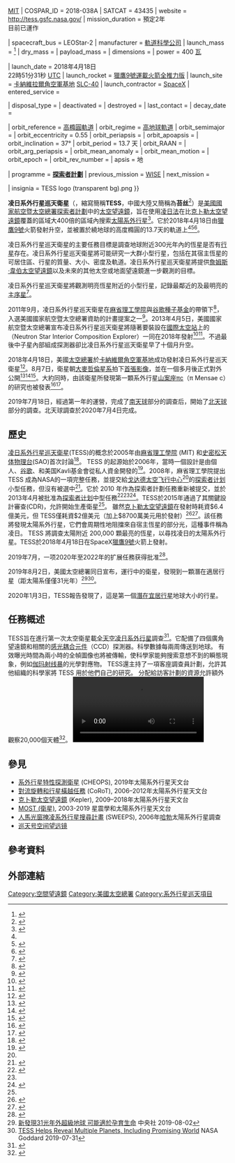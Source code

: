 {{Infobox spaceflight
| name                  = 凌日系外行星巡天衛星<br />TESS

| image                 = Transiting Exoplanet Survey Satellite artist concept (transparent background).png
| image_caption         =
| image_size            = 260px
| mission_type          = [[太空望遠鏡|太空望遠鏡]]<ref name="NYT-20180326">{{cite news |last=Overbye |first=Dennis |author-link=Dennis Overbye |title=Meet Tess, Seeker of Alien Worlds |url=https://www.nytimes.com/2018/03/26/science/tess-nasa-exoplanets.html |date=March 26, 2018 |work=[[The_New_York_Times|The New York Times]] |access-date=March 26, 2018 |archive-date=2020-04-09 |archive-url=https://web.archive.org/web/20200409170834/https://www.nytimes.com/2018/03/26/science/tess-nasa-exoplanets.html |dead-url=no }}</ref>
| operator              = [[NASA|NASA]]{{\}}[[Massachusetts_Institute_of_Technology|MIT]]
| COSPAR_ID             = <!--e.g. 1998-067A--> 2018-038A
| SATCAT                = <!--e.g. 25544--> 43435
| website               = http://tess.gsfc.nasa.gov/
| mission_duration      = 預定2年<br />目前已運作{{For year month day| year=2018| month=04 | day=18}}

| spacecraft_bus        = LEOStar-2
| manufacturer          = [[軌道科學公司|軌道科學公司]]
| launch_mass           = {{cvt|362|kg|lb}}<ref name="orb-facts">{{cite web |url=https://www.orbitalatk.com/space-systems/science-national-security-satellites/science-environment-satellites/docs/TESS_Factsheet.pdf |title=TESS: Discovering Exoplanets Orbiting Nearby Stars - Fact Sheet |publisher=Orbital ATK |date=2018 |access-date=2021-10-30 |archive-date=2018-02-17 |archive-url=https://web.archive.org/web/20180217082603/https://www.orbitalatk.com/space-systems/science-national-security-satellites/science-environment-satellites/docs/TESS_Factsheet.pdf |dead-url=yes }}</ref>
| dry_mass              = 
| payload_mass          = 
| dimensions            = {{convert|3.7|*|1.2|*|1.5|m|ft|abbr=on}}
| power                 = 400 [[瓦特|瓦]]

| launch_date           = 2018年4月18日<br />22時51分31秒 [[UTC|UTC]]
| launch_rocket         = [[獵鷹9號運載火箭#猎鹰9号全推力版|獵鷹9號運載火箭全推力版]]
| launch_site           = [[卡納維拉爾角空軍基地|卡納維拉爾角空軍基地]] [[SLC-40|SLC-40]]
| launch_contractor     = [[SpaceX|SpaceX]]
| entered_service       = <!--date on which the spacecraft entered service, if it did not do so immediately after launch-->

| disposal_type         = <!--Whether the spacecraft was deorbited, decommissioned, placed in a graveyard orbit, etc-->
| deactivated           = <!--when craft was decommissioned-->
| destroyed             = <!--when craft was destroyed (if other than by re-entry)-->
| last_contact          = <!--when last signal received if not decommissioned-->
| decay_date            = <!--when craft re-entered the atmosphere, not needed if it landed-->

| orbit_reference       = [[高橢圓軌道|高橢圓軌道]]
| orbit_regime          = [[高地球軌道|高地球軌道]]
| orbit_semimajor       = {{convert|150000|mi|km|disp=flip|abbr=on}}
| orbit_eccentricity    = 0.55
| orbit_periapsis       = {{convert|67000|mi|km|disp=flip|abbr=on}}
| orbit_apoapsis        = {{convert|232000|mi|km|disp=flip|abbr=on}}
| orbit_inclination     = 37°
| orbit_period          = 13.7 天
| orbit_RAAN            = 
| orbit_arg_periapsis   = 
| orbit_mean_anomaly    = 
| orbit_mean_motion     = 
| orbit_epoch           = 
| orbit_rev_number      = 
| apsis                 = 地

| programme             = '''[[探索者計劃|探索者計劃]]'''
| previous_mission      = [[廣域紅外線巡天探測衛星|WISE]]
| next_mission          = {{link-en|電離層聯繫探測衛星|Ionospheric Connection Explorer|ICON}}

| insignia              = TESS logo (transparent bg).png
}}

'''凌日系外行星巡天衛星'''（{{lang-en|'''T'''ransiting '''E'''xoplanet '''S'''urvey '''S'''atellite}}，縮寫簡稱'''TESS'''，中國大陸又簡稱為'''苔丝'''<ref>{{Cite web |url=https://www.kepuchina.cn/wiki/yzts/04/201907/t20190731_1088755.shtml |title=“苔丝”探测器发现3颗太阳系外行星 |accessdate=2019-08-03 |archive-date=2019-08-03 |archive-url=https://web.archive.org/web/20190803114054/https://www.kepuchina.cn/wiki/yzts/04/201907/t20190731_1088755.shtml |dead-url=no }}</ref>）是[[美國國家航空暨太空總署|美國國家航空暨太空總署]][[探索者計劃|探索者計劃]]中的[[太空望遠鏡|太空望遠鏡]]，旨在使用[[系外行星偵測法#凌日法|凌日法]]在比[[克卜勒太空望遠鏡|克卜勒太空望遠鏡]]覆蓋的區域大400倍的區域內搜索[[太陽系外行星|太陽系外行星]]<ref name="Ricker">{{cite journal | title=Transiting Exoplanet Survey Satellite | date=2014-10-24 | publisher = SPIE Digital Library | doi=10.1117/1.JATIS.1.1.014003 | last1=Ricker | first1=George R. | last2=Winn | first2=Joshua N. | last3=Vanderspek | first3=Roland | last4=Latham | first4=David W. | last5=Bakos | first5=Gáspár Á. | last6=Bean | first6=Jacob L. | last7=Berta-Thompson | first7=Zachory K. | last8=Brown | first8=Timothy M. | last9=Buchhave | first9=Lars | last10=Butler | first10=Nathaniel R. | last11=Butler | first11=R. Paul | last12=Chaplin | first12=William J. | last13=Charbonneau | first13=David | last14=Christensen-Dalsgaard | first14=Jørgen | last15=Clampin | first15=Mark | last16=Deming | first16=Drake | last17=Doty | first17=John | last18=De Lee | first18=Nathan | last19=Dressing | first19=Courtney | last20=Dunham | first20=Edward W. | last21=Endl | first21=Michael | last22=Fressin | first22=Francois | last23=Ge | first23=Jian | last24=Henning | first24=Thomas | last25=Holman | first25=Matthew J. | last26=Howard | first26=Andrew W. | last27=Ida | first27=Shigeru | last28=Jenkins | first28=Jon M. | last29=Jernigan | first29=Garrett | last30=Johnson | first30=John Asher | journal=Journal of Astronomical Telescopes, Instruments, and Systems | volume=1 | page=014003 | display-authors=29 | doi-access=free }}</ref>。它於2018年4月18日由[[獵鷹9號|獵鷹9號]]火箭發射升空，並被置於繞地球的高度橢圓的13.7天的軌道上<ref name="Ricker"/><ref name="sfn-schedule">{{cite web |url=https://spaceflightnow.com/launch-schedule/ |title=Launch Schedule |work=Spaceflight Now |date=February 27, 2018 |access-date=February 28, 2018 |archive-date=2018-08-16 |archive-url=https://web.archive.org/web/20180816161152/https://spaceflightnow.com/launch-schedule/ |dead-url=no }}</ref><ref name="nasa.gov">{{cite web |url=https://www.nasa.gov/press-release/nasa-planet-hunter-on-its-way-to-orbit |title=NASA Planet Hunter on Its Way to Orbit |date=April 19, 2018 |website=NASA |access-date=April 19, 2018 |archive-date=2022-02-14 |archive-url=https://web.archive.org/web/20220214151412/https://www.nasa.gov/press-release/nasa-planet-hunter-on-its-way-to-orbit/ |dead-url=no }}</ref>。

凌日系外行星巡天衛星的主要任務目標是調查地球附近300光年內的恆星是否有[[行星|行星]]存在。凌日系外行星巡天衛星將可能研究一大群小型行星，包括在其宿主恆星的可居住區、行星的質量、大小、密度及軌道。凌日系外行星巡天衛星將提供[[詹姆斯·韋伯太空望遠鏡|詹姆斯·韋伯太空望遠鏡]]以及未來的其他太空或地面望遠鏡進一步觀測的目標。

凌日系外行星巡天衛星將觀測明亮恆星附近的小型行星，記錄最鄰近的及最明亮的[[主序星|主序星]]<ref name="NASA-2014">{{cite web |url=http://www.nasa.gov/sites/default/files/files/NASA_2015_Budget_Estimates.pdf |format=PDF |title=NASA FY 2015 President's Budget Request Summary |publisher=NASA |date=2014-03-10 |accessdate=2016-08-02 |archive-date=2016-04-23 |archive-url=https://web.archive.org/web/20160423094736/http://www.nasa.gov/sites/default/files/files/NASA_2015_Budget_Estimates.pdf |dead-url=no }}</ref>。

2011年9月，凌日系外行星巡天衛星在[[麻省理工學院|麻省理工學院]]與[[谷歌|谷歌]][[種子基金|種子基金]]的帶領下<ref name="chandler-2008">{{cite web |url=http://newsoffice.mit.edu/2008/mit-aims-search-earth-planets-googles-help |title=MIT aims to search for Earth-like planets with Google's help |work=MIT News |first=David |last=Chandler |date=2008-03-19 |accessdate=2016-08-02 |archive-date=2014-12-17 |archive-url=https://web.archive.org/web/20141217231300/http://newsoffice.mit.edu/2008/mit-aims-search-earth-planets-googles-help |dead-url=no }}</ref>，入選美國國家航空暨太空總署資助的計畫提案之一<ref name="study">{{cite press release |url=http://www.nasa.gov/home/hqnews/2011/sep/HQ_11-328_Science_Proposals.html |title=NASA Selects Science Investigations For Concept Studies |publisher=NASA |first=Dwayne |last=Brown |date=2011-09-29 |access-date=2016-08-02 |archive-date=2016-08-04 |archive-url=https://web.archive.org/web/20160804053626/http://www.nasa.gov/home/hqnews/2011/sep/HQ_11-328_Science_Proposals.html |dead-url=no }}</ref>。2013年4月5日，美國國家航空暨太空總署宣布凌日系外行星巡天衛星將隨著要裝設在[[國際太空站|國際太空站]]上的{{link-en|中子星內部組成探測器|Neutron Star Interior Composition Explorer}}（Neutron Star Interior Composition Explorer）一同在2018年發射<ref name="selection">{{cite press release |url=http://www.nasa.gov/home/hqnews/2013/apr/HQ_13-088_Astro_Explorer_Mission_.html |title=NASA Selects Explorer Investigations for Formulation |publisher=NASA |first=J. D. |last=Harrington |date=2013-04-05 |access-date=2016-08-02 |archive-date=2016-06-17 |archive-url=https://web.archive.org/web/20160617075215/http://www.nasa.gov/home/hqnews/2013/apr/HQ_13-088_Astro_Explorer_Mission_.html |dead-url=no }}</ref><ref name="MIT">{{cite web |url=http://newsoffice.mit.edu/2013/nasa-selects-tess-for-mission-0405 |title=NASA selects MIT-led TESS project for 2017 mission |work=MIT News |date=2013-04-05 |accessdate=2013-04-06 |archive-date=2015-08-01 |archive-url=https://web.archive.org/web/20150801201529/http://newsoffice.mit.edu/2013/nasa-selects-tess-for-mission-0405 |dead-url=no }}</ref>。不過最後中子星內部組成探測器卻比凌日系外行星巡天衛星早了十個月升空。 

2018年4月18日，美國[[太空總署|太空總署]]於[[卡納維爾角空軍基地|卡納維爾角空軍基地]]成功發射凌日系外行星巡天衛星<ref>{{cite web
 | url =https://amp.space.com/40339-spacex-nasa-tess-launch-webcast.html
 | title =SpaceX to Launch NASA's Exoplanet-Hunting Spacecraft Today: How to Watch Live
 | last =Lewin
 | first =sarah
 | date =2018-04-18
 | website =Space.com
 | accessdate =2018-04-21
 | archive-date =2018-04-21
 | archive-url =https://web.archive.org/web/20180421232457/https://amp.space.com/40339-spacex-nasa-tess-launch-webcast.html
 | dead-url =no
 }}</ref>。8月7日，衛星朝[[大麥哲倫星系|大麥哲倫星系]]拍下[[開光|首張影像]]，並在一個多月後正式對外公開<ref name="NYT-20180920">{{cite news |last=Overbye |first=Dennis |title=NASA’s TESS Starts Collecting Planets - The satellite, launched in April, has already identified at least 73 stars that may harbor exoplanets, most of them new to astronomers. |url=https://www.nytimes.com/2018/09/20/science/nasa-tess-planets.html |date=2018-09-20 |work=[[New_York_Times|New York Times]] |accessdate=2018-09-23 |archive-date=2019-04-27 |archive-url=https://web.archive.org/web/20190427002855/https://www.nytimes.com/2018/09/20/science/nasa-tess-planets.html |dead-url=no }}</ref><ref name="NASA-20180917a">{{cite news |last1=Kazmierczak |first1=Jeanette |last2=Garner |first2=Rob |title=NASA’s TESS Shares First Science Image in Hunt to Find New Worlds |url=https://www.nasa.gov/feature/goddard/2018/nasa-s-tess-shares-first-science-image-in-hunt-to-find-new-worlds |date=2018-09-17 |work=[[NASA|NASA]] |accessdate=2018-09-23 |archive-date=2019-04-22 |archive-url=https://web.archive.org/web/20190422143252/https://www.nasa.gov/feature/goddard/2018/nasa-s-tess-shares-first-science-image-in-hunt-to-find-new-worlds/ |dead-url=no }}</ref><ref name="NASA-20180917b">{{cite news |last1=Wiessinger |first1=Scott |last2=Lepsch |first2=Aaron E. |last3=Kazmierczak |first3=Jeanette |last4=Reddy |first4=Francis |last5=Boyd |first5=Padi |title=NASA’s TESS Releases First Science Image |url=https://svs.gsfc.nasa.gov/13069 |date=2018-09-17 |work=[[NASA|NASA]] |accessdate=2018-09-23 |archive-date=2019-04-23 |archive-url=https://web.archive.org/web/20190423030610/https://svs.gsfc.nasa.gov/13069 |dead-url=no }}</ref>。大約同時，由該衛星所發現第一顆系外行星[[山案座πc|山案座πc]]（π Mensae c）的研究也被發表<ref name=Huang>{{cite journal | last=Huang | first=Chelsea Xu  | last2= Burt | first2=Jennifer | first3= Andrew | last3=Vanderburg| first4= Maximilian N. | last4=Günther| first5=  Avi | last5=Shporer| first6=  Jason A. | last6=Dittmann| first7=  Joshua N.| last7= Winn| first8= Rob | last8=Wittenmyer| first9= Lizhou | last9=Sha| first10= Stephen R. | last10=Kane| first11= George R. | last11=Ricker| first12= Roland K. | last12=Vanderspek| first13= David W. | last13=Latham| first14= Sara | last14=Seager| first15=Jon M. | last15=Jenkins| first16=Douglas A. | last16=Caldwell| first17=Karen A. | last17=Collins| first18= Natalia | last18=Guerrero| first19= Jeffrey C. | last19=Smith| first20=Samuel N. | last20=Quinn| first21= Stéphane | last21=Udry| first22=Francesco | last22=Pepe| first23= François | last23=Bouchy| first24= Damien | last24=Ségransan| first25=Christophe | last25=Lovis| first26=David | last26=Ehrenreich| first27=Maxime | last27=Marmier| first28=Michel| last28= Mayor| first29= Bill | last29=Wohler| first30= Kari | last30=Haworth| first31= Edward H. | last31=Morgan| first32= Michael | last32=Fausnaugh| first33= David R. | last33= Ciardi | first34= Jessie | last34= Christiansen | first35= David | last35= Charbonneau | first36= Diana | last36= Dragomir | first37= Drake | last37= Deming | first38= Ana | last38= Glidden | first39= Alan M. | last39= Levine | first40= P.R. | last40= McCullough | first41= Liang | last41= Yu | first42= Norio | last42= Narita | first43= Tam | last43= Nguyen | first44= Tim | last44= Morton | first45= Joshua | last45= Pepper | first46= András | last46= Pál | first47= Joseph E. | last47= Rodriguez | year=2018 | display-authors=1  | title=TESS Discovery of a Transiting Super-Earth in the π Mensae System | journal=The [[Astrophysical_Journal|Astrophysical Journal]] Letters | arxiv=1809.05967v2}}</ref><ref>{{cite news |last=Prostak |first=Sergio |title=TESS Discovers Its First Exoplanet: Super-Earth HD 39091c |url=http://www.sci-news.com/astronomy/tess-first-exoplanet-super-earth-hd-39091c-06435.html |date=2018-09-24 |work=Sci-News.com |accessdate=2018-12-31 |archive-date=2018-12-31 |archive-url=https://web.archive.org/web/20181231194033/http://www.sci-news.com/astronomy/tess-first-exoplanet-super-earth-hd-39091c-06435.html |dead-url=no }}</ref>。

2019年7月18日，經過第一年的運營，完成了[[南天_(天球)|南天球]]部分的調查后，開始了[[北天_(天球)|北天球]]部分的調查。北天球調查於2020年7月4日完成。

== 歷史 ==
[[凌日系外行星巡天衛星|凌日系外行星巡天衛星]](TESS)的概念於2005年由[[麻省理工學院|麻省理工學院]] (MIT) 和[[史密松天体物理台|史密松天体物理台]](SAO)首次討論<ref>{{Cite journal|last1=Ricker|first1=George R.|last2=Winn|first2=Joshua N.|last3=Vanderspek|first3=Roland|last4=Latham|first4=David W.|last5=Bakos|first5=Gaspar A.|last6=Bean|first6=Jacob L.|last7=Berta-Thompson|first7=Zachory K.|last8=Brown|first8=Timothy M.|last9=Buchhave|first9=Lars|last10=Butler|first10=Nathaniel R.|last11=Butler|first11=R. Paul|date=2014-10-24|title=The Transiting Exoplanet Survey Satellite|journal=Journal of Astronomical Telescopes, Instruments, and Systems|volume=1|issue=1|pages=014003|doi=10.1117/1.JATIS.1.1.014003|arxiv=1406.0151|s2cid=1342382|issn=2329-4124}}</ref>。 TESS 的起源始於2006年，當時一個設計是由個人、[[谷歌|谷歌]]、和美国Kavli基金會從私人資金開發的<ref name="hist">{{cite web |url=http://tess.gsfc.nasa.gov/mission_history.html |archive-url=https://web.archive.org/web/20140729001429/http://tess.gsfc.nasa.gov/mission_history.html |url-status=dead |archive-date=July 29, 2014 |title=Mission History |work=Transiting Exoplanet Survey Satellite |publisher=NASA |access-date=October 23, 2015}}</ref>。2008年，麻省理工學院提出 TESS 成為NASA的一項完整任務，並提交給[[戈达德太空飞行中心|戈达德太空飞行中心]]<ref name="hist" />的[[探索者计划|探索者计划]]小型任務，但沒有被選中<ref>{{cite web |url=http://blogs.nature.com/news/2009/06/no_smexlove_for_tess.html |title=No SMEX-love for TESS |work=[[Nature_(journal)|Nature]] |first=Eric |last=Hand |date=June 22, 2009 |access-date=October 23, 2015 |archive-date=2018-10-02 |archive-url=https://web.archive.org/web/20181002105013/http://blogs.nature.com/news/2009/06/no_smexlove_for_tess.html |dead-url=no }}</ref>。它於 2010 年作為探索者計劃任務重新被提交，並於2013年4月被批准為[[探索者计划|探索者计划]]中型任務<ref>{{Cite conference |author=George R. Ricker |author2=Joshua N. Winn |author3=Roland Vanderspek |author4=David W. Latham |author5=Gáspár Á. Bakos |author6=Jacob L. Bean |display-authors=etal |title=Transiting Exoplanet Survey Satellite (TESS) |editor=Jacobus M. Oschmann Jr |editor2=Mark Clampin |editor3=Giovanni G. Fazio |editor4=Howard A. MacEwen |book-title=Space Telescopes and Instrumentation 2014: Optical, Infrared, and Millimeter Wave |location=Bellingham, WA |publisher=SPIE |date=2014 |volume=9143 |doi=10.1117/12.2063489|hdl = 1721.1/97916 |isbn=9780819496119|hdl-access=free }}</ref><ref name="hist" /><ref>{{cite web |url=http://explorers.gsfc.nasa.gov/midex.html |title=Medium-Class Explorers (MIDEX) Missions in Development |publisher=NASA |access-date=October 23, 2015 |archive-date=2016-03-23 |archive-url=https://web.archive.org/web/20160323014953/http://explorers.gsfc.nasa.gov/midex.html |dead-url=no }}</ref>。TESS於2015年通過了其關鍵設計審查(CDR)，允許開始生產衛星<ref name="hist" />。 雖然[[克卜勒太空望遠鏡|克卜勒太空望遠鏡]]在發射時耗資$6.4億美元，但 TESS僅耗資$2億美元（加上$8700萬美元用於發射）<ref>{{cite news |title=Meet TESS, NASA's Next Planet Finder |url=https://www.popularmechanics.com/space/telescopes/a9565/all-about-tess-nasas-next-planet-finder-16097391/ |access-date=May 4, 2018 |work=Popular Mechanics |date=October 30, 2013 |archive-date=2018-06-22 |archive-url=https://web.archive.org/web/20180622140300/https://www.popularmechanics.com/space/telescopes/a9565/all-about-tess-nasas-next-planet-finder-16097391/ |dead-url=no }}</ref><ref>{{cite news |last1=Clark |first1=Stuart |title=Spacewatch: Tess embarks on planet-hunting mission for Nasa |url=https://www.theguardian.com/science/2018/apr/19/tess-nasa-planet-exoplanet-hunt-satellite |access-date=May 4, 2018 |work=the Guardian |date=April 19, 2018 |language=en |archive-date=2021-12-21 |archive-url=https://web.archive.org/web/20211221022010/https://www.theguardian.com/science/2018/apr/19/tess-nasa-planet-exoplanet-hunt-satellite |dead-url=no }}</ref>。該任務將發現太陽系外行星，它們會周期性地阻擋來自宿主恆星的部分光，這種事件稱為凌日。 TESS 將調查太陽附近 200,000 顆最亮的恆星，以尋找凌日的太陽系外行星。TESS於2018年4月18日在SpaceX[[獵鷹9號|獵鷹9號]]火箭上發射。

2019年7月，一项2020年至2022年的扩展任務获得批准<ref>{{Cite web|url=https://tess.mit.edu/news/nasa-extends-the-tess-mission/|title=NASA Extends the TESS Mission through 2022|first=Ismael|last=Mireles|date=July 18, 2019|access-date=2021-10-30|archive-date=2022-01-13|archive-url=https://web.archive.org/web/20220113015921/https://tess.mit.edu/news/nasa-extends-the-tess-mission/|dead-url=no}}</ref>。

2019年8月2日，美國太空總署同日宣布，運行中的衛星，發現到一顆潛在適居行星{{link-en|GJ 357 d|GJ 357 d}}（距太陽系僅僅31光年）<ref>[https://www.cna.com.tw/news/firstnews/201908010400.aspx?utm_source=LINE&utm_medium=lineat&utm_campaign=linepost 新發現31光年外超級地球 可能適於孕育生命] {{Wayback|url=https://www.cna.com.tw/news/firstnews/201908010400.aspx?utm_source=LINE&utm_medium=lineat&utm_campaign=linepost |date=20200820115218 }}中央社 2019-08-02</ref><ref>[https://www.youtube.com/watch?v=6bWra2Wvudk TESS Helps Reveal Multiple Planets, Including Promising World] {{Wayback|url=https://www.youtube.com/watch?v=6bWra2Wvudk |date=20190802035904 }}NASA Goddard 2019-07-31</ref>。

2020年1月3日，TESS報告發現了{{le|TOI 700 d|TOI 700 d}}，這是第一個[[适居太阳系外行星目录|潛在宜居行星]]地球大小的行星。

== 任務概述 ==
TESS旨在進行第一次太空衛星載[[巡天調查|全天空]][[系外行星偵測法#凌日法|凌日系外行星]]調查<ref name="Ricker2014">{{cite conference |title=Discovering New Earths and Super-Earths in the Solar Neighborhood |conference=SPIE Astronomical Telescopes + Instrumentation. June 22–27, 2014. Montréal, Quebec, Canada. |first=George R. |last=Ricker |date=June 26, 2014 |doi=10.1117/2.3201407.18}}</ref>。它配備了四個廣角望遠鏡和相關的[[感光耦合元件|感光耦合元件]]（CCD）探測器。科學數據每兩周傳送到地球。 有效曝光時間為兩小時的全幀圖像也將被傳輸，使科學家能夠搜索意想不到的瞬態現象，例如[[伽玛射线暴|伽玛射线暴]]的光學對應物。 TESS還主持了一項客座調查員計劃，允許其他組織的科學家將 TESS 用於他們自己的研究。 分配給訪客計劃的資源允許額外觀察20,000個天體<ref>{{cite web |url=https://www.nasa.gov/content/about-tess |title=About TESS |date=July 15, 2016 |publisher=NASA |access-date=March 25, 2018 |archive-date=2022-02-14 |archive-url=https://web.archive.org/web/20220214083533/https://www.nasa.gov/content/about-tess/ |dead-url=no }}</ref>。
[[File:NASA-Tess-SouthernSkyPanorama-20190718.webm|thumb]]

== 參見 ==
* [[系外行星特性探測衛星|系外行星特性探測衛星]] (CHEOPS), 2019年太陽系外行星天文台
* [[對流旋轉和行星橫越任務|對流旋轉和行星橫越任務]] (CoRoT), 2006–2012年太陽系外行星天文台
* [[克卜勒太空望遠鏡|克卜勒太空望遠鏡]] (Kepler), 2009–2018年太陽系外行星天文台
* [[MOST_(衛星)|MOST (衛星)]], 2003-2019 星震學和太陽系外行星天文台
* [[人馬光窗掩凌系外行星搜尋計畫|人馬光窗掩凌系外行星搜尋計畫]] (SWEEPS), 2006年[[哈勃空间望远镜|哈勃]]太陽系外行星調查
* [[巡天号空间望远镜|巡天号空间望远镜]]
==參考資料==
{{Reflist|2}}

==外部連結==

{{Space telescopes}}
{{美国航空航天局太空计划}}
[[Category:空間望遠鏡|Category:空間望遠鏡]]
[[Category:美國太空總署|Category:美國太空總署]]
[[Category:系外行星巡天項目|Category:系外行星巡天項目]]